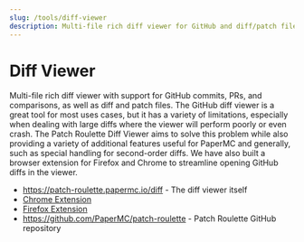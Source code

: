 ```yaml
---
slug: /tools/diff-viewer
description: Multi-file rich diff viewer for GitHub and diff/patch files.
---
```


# Diff Viewer

Multi-file rich diff viewer with support for GitHub commits, PRs, and comparisons, as well as
diff and patch files.
The GitHub diff viewer is a great tool for most uses cases, but it has a variety of limitations,
especially when dealing with large diffs where the viewer will perform poorly or even crash. The
Patch Roulette Diff Viewer aims to solve this problem while also providing a variety of additional
features useful for PaperMC and generally, such as special handling for second-order diffs. We have
also built a browser extension for Firefox and Chrome to streamline opening GitHub diffs in the
viewer.

- https://patch-roulette.papermc.io/diff - The diff viewer itself
- [Chrome Extension](https://chromewebstore.google.com/detail/patch-roulette/feaaoepdocmiibjilhoahgldkaajfnhb)
- [Firefox Extension](https://addons.mozilla.org/en-US/firefox/addon/patch-roulette/)
- https://github.com/PaperMC/patch-roulette - Patch Roulette GitHub repository

